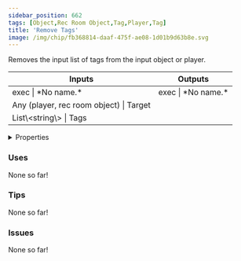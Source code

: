 ```yaml
---
sidebar_position: 662
tags: [Object,Rec Room Object,Tag,Player,Tag]
title: 'Remove Tags'
image: /img/chip/fb368814-daaf-475f-ae08-1d01b9d63b8e.svg
---
```


Removes the input list of tags from the input object or player.



<IChip uuid="fb368814-daaf-475f-ae08-1d01b9d63b8e"/>

<table><thead><tr><th>Inputs</th><th>Outputs</th></tr></thead><tbody><tr><td>exec | *No name.*</td><td>exec | *No name.*</td></tr><tr><td>Any (player, rec room object) | Target</td><td /></tr><tr><td>List\&lt;string\&gt; | Tags</td><td /></tr></tbody></table>

<details>
  <summary>Properties</summary>
  <div>
    <div>
    <table>
      <tbody>
        <tr>
          <td>Is beta required?</td>
          <td>No</td>
        </tr>
        <tr>
          <td>Is chip a trolling risk?</td>
          <td>No</td>
        </tr>
        <tr>
          <td>Is chip a role assignment risk?</td>
          <td>No</td>
        </tr>
        <tr>
          <td>Chip UUID</td>
          <td>fb368814-daaf-475f-ae08-1d01b9d63b8e</td>
        </tr>
        <tr>
          <td>Room availability</td>
          <td>Available everywhere</td>
        </tr>
      </tbody>
    </table>
    </div>
  </div>
</details>

### Uses

None so far!

### Tips

None so far!

### Issues

None so far!